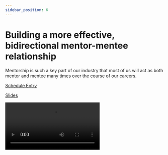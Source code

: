 ```yaml
---
sidebar_position: 6
---
```



# Building a more effective, bidirectional mentor-mentee relationship

Mentorship is such a key part of our industry that most of us will act as both mentor and mentee many times over the course of our careers.

<Speaker
  name='Andy Andrea'
  position='Lead Software Developer at Panorama Education'
  imageUrl='https://sessionize.com/image/7814-400o400o2-h259JgDfjtnHptzrfSUQCY.png'
/>
<Speaker
  name='William Frey'
  position='Software Engineer I @ Beyond Finance'
  imageUrl='https://sessionize.com/image/b406-400o400o2-UHwBetczDef9rVPfH9rTfz.jpeg'
/>

[Schedule Entry](https://railsconf2023.sessionize.com/session/453557)

[Slides](https://docs.google.com/presentation/d/1wNz-retETR4ePVougmPW25EQGrre6cjOhUWv8edCv3s/edit#slide=id.p)

<Video src="https://www.youtube.com/embed/Uv2I3ECnzuY" />

## Attendees
* Josh

| Relevancy    | Interesting |
| ----------- | ----------- |
| 8           | 2           |

## Notes

* Andy Andrea (Mentor) and Billy Frey (Mentee)
* Not just how to be a good mentor or mentee, but both. Its bidirectional.

- Mentee Problem
  - Under-mentoring: Mentor is too busy and doesn't have time for junior
  - If management doesn't believe you, show the numbers.
    - Mentorship increasing retention by 20%
    - Increase job satisfaction
    - Diversity?
  - Flash mentoring: Spontaneous on-the-job advice.
  - How to deal with under-communicating mentees?
    - Imposter syndrome; social anxiety?
    - Doesn't know how to ask good questions
  - Psychological safety: The belief that you can take interpersonal risk and fail, and that's normal. Problems aren’t “you” that’s wrong, part of being a human.
    - Project Aristotal: Google research to figure out how to make the best team. Concluded that psychological safety was where the buck stopped.
  - Let your mentee *lead*  and facilitate the 1 on 1. Brainstorm what structure is helpful for them.
  - When they run into a problem, help them document the solution-will help them feel like they contributed.
  - Have your mentee pair with you on your problems. Let them see you make wrong decisions and right ones.
  - Practice failure. Mock emergencies. Bring down staging and help mentee to fix it.
- What do mentors get out of it?
  - Improve communication skills. Explain highly technical problems to people with less technical experience. Using the right language is a good exercise.
  - Mentors are 6x more likely to be promoted and 5x more likely to get raises.
  - Satisfaction: Seeing them grow!
- GROW - Goal, Reality, Options, Will. Help mentees to have vision, motivation, and a feeling of excitement on their journey.
- HARVEST - reap the success of what you have learned with boldness (ask for promotion)
- SHARE - share with community
- VARK - Visual Auditory Reading/Writing Kinesthetic
- ZPD - Zone of Proximal Development - the area in which a person cannot progress without another person with a higher skills set to assist.
